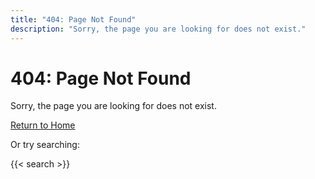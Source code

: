 ```yaml
---
title: "404: Page Not Found"
description: "Sorry, the page you are looking for does not exist."
---
```


# 404: Page Not Found

Sorry, the page you are looking for does not exist.

[Return to Home](index.qmd)

Or try searching:

{{< search >}}
